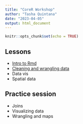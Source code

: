 ```yaml
---
title: "CoreR Workshop"
author: "Tasha Quintana"
date: "2023-04-05"
output: html_document
---
```


```r
knitr::opts_chunk$set(echo = TRUE)
```

## Lessons

- [Intro to Rmd](analysis/intro-to-rmark.html)
- [Cleaning and wrangling data](analysis/data-cleaning.html)
- Data vis
- Spatial data

## Practice session

- Joins
- Visualizing data
- Wrangling and maps